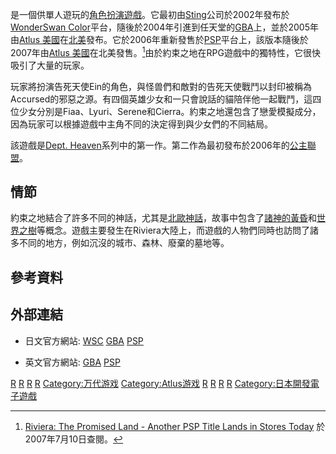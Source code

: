 {{NoteTA
| G1 = Games
}}
{{Infobox VG
|title = 約束之地
|japanese= 約束の地リヴィエラ
| english = Riviera: The Promised Land
|image =
|developer = [[Sting_(遊戲公司)|Sting]]
|publisher = '''WonderSwan Color'''<br /><small><sup>'''[[日本|日本]]'''</sup></small> [[萬代|萬代]]<br />'''Game Boy Advance'''<br /><small><sup>'''[[日本|日本]]'''</sup></small> [[Sting_(遊戲公司)|Sting]]<br /><sup>'''[[北美|北美]]'''</sup></small> [[ATLUS_(電玩)|Atlus 美國]]<br />'''PlayStation Portable'''<br /><small><sup>'''[[日本|日本]]'''</sup></small> [[Sting_(遊戲公司)|Sting]]<br /><small><sup>'''[[北美|北美]]'''</sup></small> [[ATLUS_(電玩)|Atlus 美國]]<br /><small><sup>'''[[歐洲|歐洲]] [[澳大利亞|澳大利亞]]'''</sup></small> [[505_Games|505 Games]]
|designer = [[伊藤真一|伊藤真一]] <small>（遊戲設計）</small>，[[戸部淑|戸部淑]] <small>（人物設計）（[[Game_Boy_Advance|GBA]] and [[Playstation_Portable|PSP]] 版本）</small>
|engine = 
|released = '''WonderSwan Color'''{{vgr|JP|2002年7月12日}}'''Game Boy Advance'''{{vgr|JP|2004年11月25日|NA|2005年6月28日}}'''PlayStation Portable'''<br/><small><sup>'''[[日本|日本]]'''</sup></small> 2006年11月22日 <br/><small><sup>'''[[北美|北美]] '''</sup></small> 2007年7月10日 <br/><small><sup>'''[[日本|日本]]'''</sup></small> 2007年10月18日 <small>（特別版）</small><br/><small><sup>'''[[歐洲|歐洲]]'''</sup></small> 2008年4月4日 <br /><small><sup>'''[[澳大利亞|澳大利亞]]'''</sup></small> 2008年5月8日
|genre = [[電子角色扮演遊戲|角色扮演遊戲]]
|modes = [[單人遊戲|單人遊戲]]
|platforms = [[WonderSwan_Color|WonderSwan Color]], [[Game_Boy_Advance|Game Boy Advance]], [[PlayStation_Portable|PlayStation Portable]]
}}

{{vgname|約束之地|ja=Riviera 〜約束の地リヴィエラ〜|en=Riviera: The Promised Land|aka=承諾之地}}是一個供單人遊玩的[[電子角色扮演遊戲|角色扮演遊戲]]。它最初由[[Sting_(遊戲公司)|Sting]]公司於2002年發布於[[WonderSwan_Color|WonderSwan Color]]平台，隨後於2004年引進到任天堂的[[Game_Boy_Advance|GBA]]上，並於2005年由[[ATLUS_(電玩)|Atlus 美國]]在[[北美|北美]]發布。它於2006年重新發售於[[PlayStation_Portable|PSP]]平台上，該版本隨後於2007年由[[ATLUS_(電玩)|Atlus 美國]]在北美發售。<ref name="AtlusPSP">[http://news.filefront.com/riviera-the-promised-land-another-psp-title-lands-in-stores-today/ Riviera: The Promised Land - Another PSP Title Lands in Stores Today] {{webarchive|url=https://web.archive.org/web/20071015021604/http://news.filefront.com/riviera-the-promised-land-another-psp-title-lands-in-stores-today/ |date=2007-10-15 }} 於2007年7月10日查閱。</ref>由於約束之地在RPG遊戲中的獨特性，它很快吸引了大量的玩家。

玩家將扮演告死天使Ein的角色，與怪兽們和敵對的告死天使戰鬥以封印被稱為Accursed的邪惡之源。有四個英雄少女和一只會說話的貓陪伴他一起戰鬥，這四位少女分別是Fiaa、Lyuri、Serene和Cierra。約束之地還包含了戀愛模擬成分，因為玩家可以根據遊戲中主角不同的決定得到與少女們的不同結局。

該遊戲是[[Dept._Heaven_Episodes系列|Dept. Heaven]]系列中的第一作。第二作為最初發布於2006年的[[公主聯盟|公主聯盟]]。

==情節==
約束之地結合了許多不同的神話，尤其是[[北歐神話|北歐神話]]，故事中包含了[[諸神的黃昏|諸神的黃昏]]和[[世界之樹|世界之樹]]等概念。遊戲主要發生在Riviera大陸上，而遊戲的人物們同時也訪問了諸多不同的地方，例如沉沒的城市、森林、廢棄的墓地等。

==參考資料==
{{reflist}}

==外部連結==
*{{ja icon}} 日文官方網站: [http://www.sting.co.jp/riviera/wsc/index.htm WSC] {{Wayback|url=http://www.sting.co.jp/riviera/wsc/index.htm |date=20080610002050 }} [http://www.sting.co.jp/riviera/gba/index.htm GBA] {{Wayback|url=http://www.sting.co.jp/riviera/gba/index.htm |date=20080619120825 }} [http://www.sting.co.jp/riviera PSP] {{Wayback|url=http://www.sting.co.jp/riviera |date=20080619150853 }}
*{{en icon}} 英文官方網站: [https://web.archive.org/web/20151103184927/http://www.atlus.com/riviera/ GBA] [https://web.archive.org/web/20070926225114/http://www.atlus.com/rivierapsp/ PSP]

{{DEFAULTSORT:Riviera, The Promised Land}}
[[Category:2002年电子游戏|R]]
[[Category:2004年电子游戏|R]]
[[Category:2007年电子游戏|R]]
[[Category:电子角色扮演游戏|R]]
[[Category:万代游戏|Category:万代游戏]]
[[Category:Atlus游戏|Category:Atlus游戏]]
[[Category:WonderSwan遊戲|R]]
[[Category:Game_Boy_Advance遊戲|R]]
[[Category:PlayStation_Portable游戏|R]]
[[Category:神话題材作品|R]]
[[Category:日本開發電子遊戲|Category:日本開發電子遊戲]]

{{Dept. Heaven}}